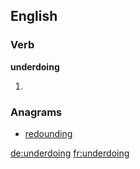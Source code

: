 ==English==

===Verb===
'''underdoing'''

# {{third-person singular of|underdo}}

===Anagrams===
* [[redounding#English|redounding]]

[[de:underdoing]]
[[fr:underdoing]]